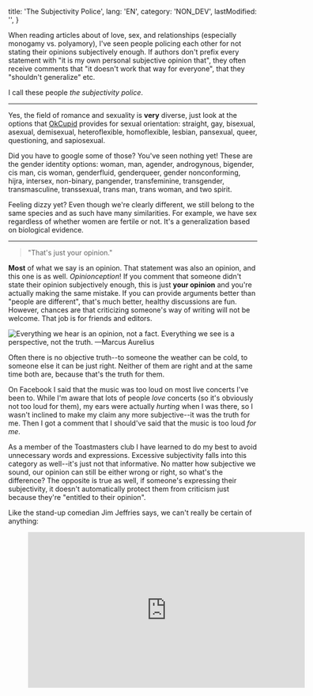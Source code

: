 
  title: 'The Subjectivity Police',
  lang: 'EN',
  category: 'NON_DEV',
  lastModified: '',
}

When reading articles about of love, sex, and relationships (especially monogamy vs. polyamory), I've seen people policing each other for not stating their opinions subjectively enough. If authors don't prefix every statement with "it is my own personal subjective opinion that", they often receive comments that "it doesn't work that way for everyone", that they "shouldn't generalize" etc.

I call these people _the subjectivity police_.

---

Yes, the field of romance and sexuality is **very** diverse, just look at the options that [OkCupid][okcupid] provides for sexual orientation: straight, gay, bisexual, asexual, demisexual, heteroflexible, homoflexible, lesbian, pansexual, queer, questioning, and sapiosexual.

Did you have to google some of those? You've seen nothing yet! These are the gender identity options: woman, man, agender, androgynous, bigender, cis man, cis woman, genderfluid, genderqueer, gender nonconforming, hijra, intersex, non-binary, pangender, transfeminine, transgender, transmasculine, transsexual, trans man, trans woman, and two spirit.

Feeling dizzy yet? Even though we're clearly different, we still belong to the same species and as such have many similarities. For example, we have sex regardless of whether women are fertile or not. It's a generalization based on biological evidence.

---

  > "That's just your opinion."

**Most** of what we say is an opinion. That statement was also an opinion, and this one is as well. _Opinionception_! If you comment that someone didn't state their opinion subjectively enough, this is just **your opinion** and you're actually making the same mistake. If you can provide arguments better than "people are different", that's much better, healthy discussions are fun. However, chances are that criticizing someone's way of writing will not be welcome. That job is for friends and editors.

<Image
  alt="Everything we hear is an opinion, not a fact. Everything we see is a perspective, not the truth. —Marcus Aurelius"
  srcId="a1YmNRv_700bwp_z242u4"
  originalWidth="580"
  originalHeight="558"
/>

Often there is no objective truth--to someone the weather can be cold, to someone else it can be just right. Neither of them are right and at the same time both are, because that's the truth for them.

On Facebook I said that the music was too loud on most live concerts I've been to. While I'm aware that lots of people _love_ concerts (so it's obviously not too loud for them), my ears were actually _hurting_ when I was there, so I wasn't inclined to make my claim any more subjective--it was the truth for me. Then I got a comment that I should've said that the music is too loud _for me_.

As a member of the Toastmasters club I have learned to do my best to avoid unnecessary words and expressions. Excessive subjectivity falls into this category as well--it's just not that informative. No matter how subjective we sound, our opinion can still be either wrong or right, so what's the difference? The opposite is true as well, if someone's expressing their subjectivity, it doesn't automatically protect them from criticism just because they're "entitled to their opinion".

Like the stand-up comedian Jim Jeffries says, we can't really be certain of anything:

<Figure>
  <Iframe
    src="https://www.youtube.com/embed/a9UFyNy-rw4?rel=0"
    width="560"
    height="315"
    frameBorder="0"
    allow="autoplay; encrypted-media"
    allowFullScreen
  />
  <Caption>
    The only thing we know for sure is "I think, therefore I am", everything else is open to interpretation (watch until 4:45).
  </Caption>
</Figure>

---

  > "You're generalizing."

Damn right I am. It's not bad to generalize if your arguments are compelling. My opinions might be wrong, so what? Are we not allowed to be wrong anymore? Relationships are very complicated and we're going to be wrong **so many times**, especially about non-monogamy, which is still mostly uncharted territory. A great way to learn is to talk about these things rather than keeping our mouths shut because "people are different".

Don't judge someone if they said something that you don't believe is true. Instead, you can politely disagree and provide arguments supporting your point of view. If you have a problem with people sounding too objective, give them a benefit of the doubt and try to read their writings as opinions rather than facts. You'll be less frustrated and be less inclined to post negative comments. I'm not perfect at this sort of things either, but we should try to be more positive.

People are [very biased][cognitive-biases]. Asking us to acknowledge our biases every time we say something is simply too much to ask.

[okcupid]: https://www.okcupid.com/home
[cognitive-biases]: http://www.businessinsider.com/cognitive-biases-that-affect-decisions-2015-8
